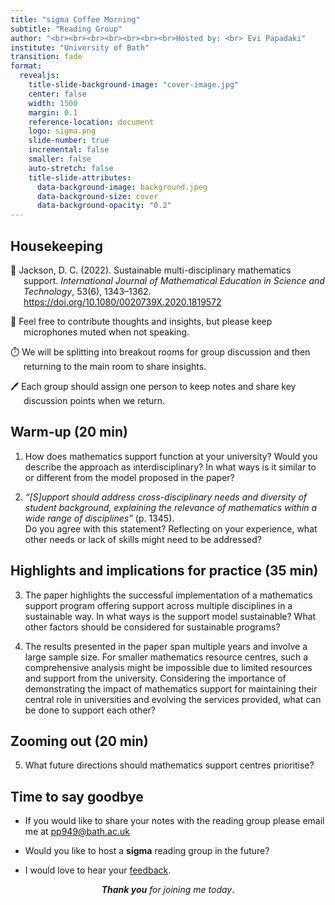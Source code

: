 ---
title: "sigma Coffee Morning"
subtitle: "Reading Group"
author: "<br><br><br><br><br><br><br>Hosted by: <br> Evi Papadaki"
institute: "University of Bath"
transition: fade
format: 
  revealjs:
    title-slide-background-image: "cover-image.jpg"
    center: false
    width: 1500
    margin: 0.1
    reference-location: document
    logo: sigma.png
    slide-number: true
    incremental: false
    smaller: false
    auto-stretch: false
    title-slide-attributes: 
      data-background-image: background.jpeg
      data-background-size: cover
      data-background-opacity: "0.2"
---

## Housekeeping

:::::: {style="text-indent: -1.5em; padding-left: 1.5em;"}
📑 Jackson, D. C. (2022). Sustainable multi-disciplinary mathematics support. *International Journal of Mathematical Education in Science and Technology*, 53(6), 1343–1362. <https://doi.org/10.1080/0020739X.2020.1819572>

::: fragment
💬 Feel free to contribute thoughts and insights, but please keep microphones muted when not speaking.
:::

::: fragment
⏱️ We will be splitting into breakout rooms for group discussion and then returning to the main room to share insights.
:::

::: fragment
🖊️ Each group should assign one person to keep notes and share key discussion points when we return.
:::
::::::

## Warm-up (20 min)

1.  How does mathematics support function at your university? Would you describe the approach as interdisciplinary? In what ways is it similar to or different from the model proposed in the paper?

2.  *"\[S\]upport should address cross-disciplinary needs and diversity of student background, explaining the relevance of mathematics within a wide range of disciplines"* (p. 1345). <br> Do you agree with this statement? Reflecting on your experience, what other needs or lack of skills might need to be addressed?

## Highlights and implications for practice (35 min)

3.  The paper highlights the successful implementation of a mathematics support program offering support across multiple disciplines in a sustainable way. In what ways is the support model sustainable? What other factors should be considered for sustainable programs?

4.  The results presented in the paper span multiple years and involve a large sample size. For smaller mathematics resource centres, such a comprehensive analysis might be impossible due to limited resources and support from the university. Considering the importance of demonstrating the impact of mathematics support for maintaining their central role in universities and evolving the services provided, what can be done to support each other?

## Zooming out (20 min)

5.  What future directions should mathematics support centres prioritise?

## Time to say goodbye

::: fragment
-   If you would like to share your notes with the reading group please email me at [pp949\@bath.ac.uk](mailto:pp949@bath.ac.uk)
:::

::: fragment
-   Would you like to host a **sigma** reading group in the future?
:::

::: fragment
-   I would love to hear your [feedback](https://forms.office.com/e/kmRHcy7361).
:::

::: {.fragment style="text-align: center;"}
***Thank you** for joining me today*.
:::
